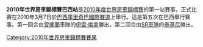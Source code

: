 {{Unreferenced|time=2012-03-19T09:41:02+00:00 }} 

'''2010年世界房車錦標賽巴西站'''是[[2010年度世界房車錦標賽|2010年度世界房車錦標賽]]的第一站賽事，正式比賽在2010年3月7日於[[巴西|巴西]][[庫里奇巴國際賽道|庫里奇巴國際賽道]]上舉行。這是第五次在巴西舉行賽事。第一回合由[[雪佛蘭|雪佛蘭]]車隊的[[伊雲·梅拿|伊雲·梅拿]]勝出，第二回合由[[SR車隊|SR車隊]]的[[泰基尼|泰基尼]]勝出。

{{WTCC-stub}}

{{WTCC race
|Name_of_race=世界房車錦標賽巴西站
|Year_of_race=2010
|Previous_race_in_season=[[2009年世界房車錦標賽澳門站|2009年世界房車錦標賽澳門站]]
|Next_race_in_season=[[2010年世界房車錦標賽摩洛哥站|2010年世界房車錦標賽摩洛哥站]]
|Previous_year's_race=[[2009年世界房車錦標賽巴西站|2009年世界房車錦標賽巴西站]]
|Next_year's_race=[[2011年世界房車錦標賽巴西站|2011年世界房車錦標賽巴西站]]
}}

[[Category:2010年世界房車錦標賽賽果|Category:2010年世界房車錦標賽賽果]]